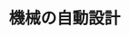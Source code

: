 ﻿---
title: "機械の自動設計"
category: "その他"
vol: "21"
interviewee: "横山 正明 "
url: ""
tags: []
pdf: "21-2.pdf"
facephoto: ""
career: ""
preface: "古来、人々は生活をより豊かに快適にするためにいろいろな工夫を凝らしてきた。その歴史の中でも産業革命は大きな変曲点だったといえよう。以前は手作業で造られてきたものも、その仕組みがどうであれ、機械を用いて大量生産が行われたのである。もちろん、そのような機械は紛れもなく人間が設計したものであった。ところが近年のコンピュータ技術の発展でそのような機械の設計もコンピュータという機械が行うようになってきた。今回はこのようにコンピュータを用いた自動設計を研究されている横山を長津田キャン21-2.pdfに伺った。"
---
